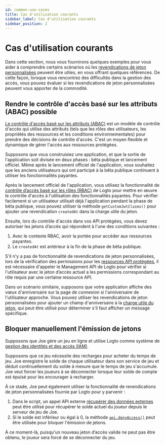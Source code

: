 ```yaml
---
id: common-use-cases
title: Cas d'utilisation courants
sidebar_label: Cas d'utilisation courants
sidebar_position: 2
---
```


# Cas d'utilisation courants

Dans cette section, nous vous fournirons quelques exemples pour vous aider à comprendre certains scénarios où les [revendications de jeton personnalisées](/developers/custom-token-claims) peuvent être utiles, en vous offrant quelques références. De cette façon, lorsque vous rencontrez des difficultés dans la gestion des accès, vous pouvez évaluer si les revendications de jeton personnalisées peuvent vous apporter de la commodité.

## Rendre le contrôle d'accès basé sur les attributs (ABAC) possible

[Le contrôle d'accès basé sur les attributs (ABAC)](https://auth.wiki/abac) est un modèle de contrôle d'accès qui utilise des attributs (tels que les rôles des utilisateurs, les propriétés des ressources et les conditions environnementales) pour prendre des décisions de contrôle d'accès. C'est un moyen flexible et dynamique de gérer l'accès aux ressources protégées.

Supposons que vous construisiez une application, et que la sortie de l'application soit divisée en deux phases : bêta publique et lancement officiel. Même après le lancement officiel de l'application, vous souhaitez que les anciens utilisateurs qui ont participé à la bêta publique continuent à utiliser les fonctionnalités payantes.

Après le lancement officiel de l'application, vous utilisez la fonctionnalité de [contrôle d’accès basé sur les rôles (RBAC)](/authorization/role-based-access-control) de Logto pour mettre en œuvre le contrôle d'accès à l'utilisation des fonctionnalités payantes. Pour vérifier facilement si un utilisateur utilisait déjà l'application pendant la phase de bêta publique, vous pouvez utiliser la méthode `getCustomJwtClaims()` pour ajouter une revendication `createdAt` dans la charge utile du jeton.

Ensuite, lors du contrôle d'accès dans vos API protégées, vous devez autoriser les jetons d’accès qui répondent à l'une des conditions suivantes :

1. Avec le contexte RBAC, avoir la portée pour accéder aux ressources payantes.
2. Le `createdAt` est antérieur à la fin de la phase de bêta publique.

S'il n'y a pas de fonctionnalité de revendications de jeton personnalisées, lors de la vérification des permissions pour les [ressources API protégées](/authorization/api-resources), il est nécessaire d'appeler le Management API de Logto pour vérifier si l'utilisateur avec le jeton d’accès actuel a les permissions correspondant au rôle requis par une certaine ressource API.

Dans un scénario similaire, supposons que votre application affiche des vœux d'anniversaire sur la page de connexion si l'anniversaire de l'utilisateur approche. Vous pouvez utiliser les revendications de jeton personnalisées pour ajouter un champ d'anniversaire à la [charge utile du jeton](/user-management/personal-access-token#example-token-exchange), qui peut être utilisé pour déterminer s'il faut afficher un message spécifique.

## Bloquer manuellement l'émission de jetons

Supposons que Joe gère un jeu en ligne et utilise Logto comme système de [gestion des identités et des accès (IAM)](https://auth.wiki/iam).

Supposons que ce jeu nécessite des recharges pour acheter du temps de jeu. Joe enregistre le solde de chaque utilisateur dans son service de jeu et déduit continuellement du solde à mesure que le temps de jeu s'accumule. Joe veut forcer les joueurs à se déconnecter lorsque leur solde de compte est épuisé pour les encourager à recharger.

À ce stade, Joe peut également utiliser la fonctionnalité de revendications de jeton personnalisées fournie par Logto pour y parvenir :

1. Dans le script, un appel API externe [récupérer des données externes](/developers/custom-token-claims/create-script/#step-3-fetch-external-data) peut être utilisé pour récupérer le solde actuel du joueur depuis le serveur de jeu de Joe.
2. Si le solde est inférieur ou égal à 0, la méthode [`api.denyAccess()`](/developers/custom-token-claims/create-script/#api) peut être utilisée pour bloquer l'émission de jetons.

À ce moment-là, puisqu'un nouveau jeton d’accès valide ne peut pas être obtenu, le joueur sera forcé de se déconnecter du jeu.
